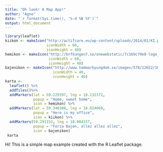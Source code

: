 ```yaml
---
title: "Oh look! A Map App!"
author: "Agne"
date: "`r format(Sys.time(), '%-d %B %Y')`"
output: html_document
---
```


```r
library(leaflet)
kiikon <- makeIcon("http://actifcare.eu/wp-content/uploads/2014/01/KI.png",
                   iconWidth = 60,
                   iconHeight = 40)
hemikon <- makeIcon("http://brfkungen7.se/onewebstatic/7c169c79e8-logo_7Kungen_JPG_opt.jpg",
                    iconWidth = 60,
                    iconHeight = 40)
bajenikon <- makeIcon("http://www.hammarbyungdom.se/images/578/12652/164818.PNG",
                      iconWidth = 40,
                      iconHeight = 40)
karta <-
  leaflet() %>%
  addTiles()%>%
  addMarkers(lat = 59.229397, lng = 18.132372,
             popup = "Home, sweet home",
             icon = hemikon) %>%
  addMarkers(lat = 59.346388, lng = 18.024069,
             popup = "Here is my office",
             icon = kiikon) %>%
  addMarkers(59.291152, lng = 18.084157,
             popup = "Forza Bajen, allez allez allez",
             icon = bajenikon)
 karta
```

Hi! This is a simple map example created with the R Leaflet package.
